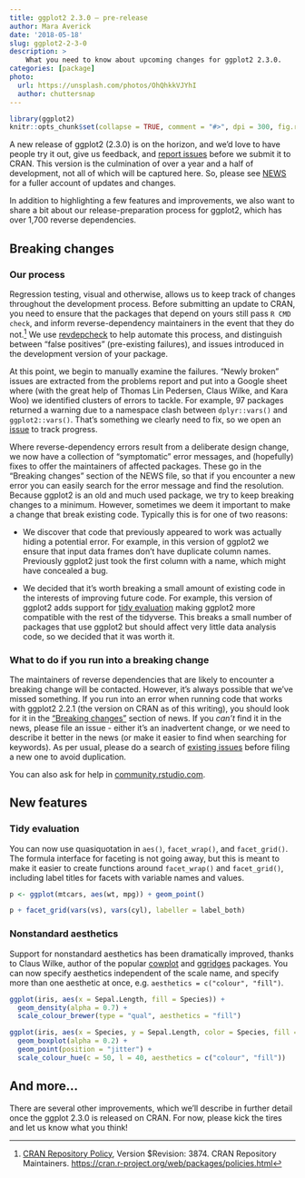 ```yaml
---
title: ggplot2 2.3.0 — pre-release
author: Mara Averick
date: '2018-05-18'
slug: ggplot2-2-3-0
description: >
    What you need to know about upcoming changes for ggplot2 2.3.0.
categories: [package]
photo:
  url: https://unsplash.com/photos/OhQhkkVJYhI
  author: chuttersnap
---
```

```r
library(ggplot2)
knitr::opts_chunk$set(collapse = TRUE, comment = "#>", dpi = 300, fig.retina = 2)
```

A new release of ggplot2 (2.3.0) is on the horizon, and we'd love to have people 
try it out, give us feedback, and [report issues](https://github.com/tidyverse/ggplot2/issues) 
before we submit it to CRAN. This version is the culmination of over a year and 
a half of development, not all of which will be captured here. So, please see [NEWS](https://github.com/tidyverse/ggplot2/blob/master/NEWS.md) for a fuller 
account of updates and changes.

In addition to highlighting a few features and improvements, we also want to 
share a bit about our release-preparation process for ggplot2, which has over 
1,700 reverse dependencies.

## Breaking changes

### Our process

Regression testing, visual and otherwise, allows us to keep track of changes
throughout the development process. Before submitting an update to CRAN,
you need to ensure that the packages that depend on yours still pass `R CMD
check`, and inform reverse-dependency maintainers in the event that they do not.[^1] 
We use [revdepcheck](https://github.com/r-lib/revdepcheck) to help automate this 
process, and distinguish between "false positives" (pre-existing failures), and 
issues introduced in the development version of your package. 

At this point, we begin to manually examine the failures. "Newly broken" issues
are extracted from the problems report and put into a Google sheet where (with
the great help of Thomas Lin Pedersen, Claus Wilke, and Kara Woo) we identified
clusters of errors to tackle. For example, 97 packages returned a warning due
to a namespace clash between `dplyr::vars()` and `ggplot2::vars()`. That’s
something we clearly need to fix, so we open an [issue](https://github.com/
tidyverse/ggplot2/issues/2585) to track progress.

Where reverse-dependency errors result from a deliberate design change, we now
have a collection of "symptomatic" error messages, and (hopefully) fixes to
offer the maintainers of affected packages. These go in the "Breaking changes"
section of the NEWS file, so that if you encounter a new error you can easily
search for the error message and find the resolution. Because ggplot2 is an old
and much used package, we try to keep breaking changes to a minimum. However,
sometimes we deem it important to make a change that break existing code.
Typically this is for one of two reasons:

 * We discover that code that previously appeared to work was actually hiding a 
 potential error. For example, in this version of ggplot2 we ensure that input 
 data frames don’t have duplicate column names. Previously ggplot2 just took the 
 first column with a name, which might have concealed a bug.  

 * We decided that it’s worth breaking a small amount of existing code in the 
 interests of improving future code. For example, this version of ggplot2 adds 
 support for [tidy evaluation](https://github.com/tidyverse/ggplot2/blob/master/NEWS.md#tidy-evaluation) 
 making ggplot2 more compatible with the rest of the tidyverse. This breaks a 
 small number of packages that use ggplot2 but should affect very little data 
 analysis code, so we decided that it was worth it.  

### What to do if you run into a breaking change

The maintainers of reverse dependencies that are likely to encounter a breaking 
change will be contacted. However, it's always possible that we've missed 
something. If you run into an error when running code that works with ggplot2 
2.2.1 (the version on CRAN as of this writing), you should look for it in the
["Breaking changes"](https://github.com/tidyverse/ggplot2/blob/master/NEWS.md#breaking-changes) 
section of news. If you _can't_ find it in the news, please file an issue - 
either it's an inadvertent change, or we need to describe it better in the news 
(or make it easier to find when searching for keywords). As per usual, please 
do a search of [existing issues](https://github.com/tidyverse/ggplot2/issues) 
before filing a new one to avoid duplication.

You can also ask for help in [community.rstudio.com](https://community.rstudio.com/).

## New features

### Tidy evaluation

You can now use quasiquotation in `aes()`, `facet_wrap()`, and `facet_grid()`. 
The formula interface for faceting is not going away, but this is meant to 
make it easier to create functions around `facet_wrap()` and `facet_grid()`, 
including label titles for facets with variable names and values.

```r
p <- ggplot(mtcars, aes(wt, mpg)) + geom_point()

p + facet_grid(vars(vs), vars(cyl), labeller = label_both)
```

### Nonstandard aesthetics

Support for nonstandard aesthetics has been dramatically improved, thanks to
Claus Wilke, author of the popular [cowplot](https://cran.r-project.org/web/packages/cowplot/vignettes/introduction.html) 
and [ggridges](https://cran.r-project.org/web/packages/ggridges/vignettes/introduction.html) 
packages. You can now specify aesthetics independent of the scale name, and 
specify more than one aesthetic at once, e.g. `aesthetics = c("colour", "fill")`.

```r
ggplot(iris, aes(x = Sepal.Length, fill = Species)) +
  geom_density(alpha = 0.7) +
  scale_colour_brewer(type = "qual", aesthetics = "fill")
```

```r
ggplot(iris, aes(x = Species, y = Sepal.Length, color = Species, fill = Species)) +
  geom_boxplot(alpha = 0.2) +
  geom_point(position = "jitter") +
  scale_colour_hue(c = 50, l = 40, aesthetics = c("colour", "fill"))
```

## And more...

There are several other improvements, which we'll describe in further detail 
once the ggplot 2.3.0 is released on CRAN. For now, please kick the tires and let us 
know what you think!

[^1]: [CRAN Repository Policy](https://cran.r-project.org/web/packages/policies.html), Version $Revision: 3874. CRAN Repository Maintainers. <https://cran.r-project.org/web/packages/policies.html>
